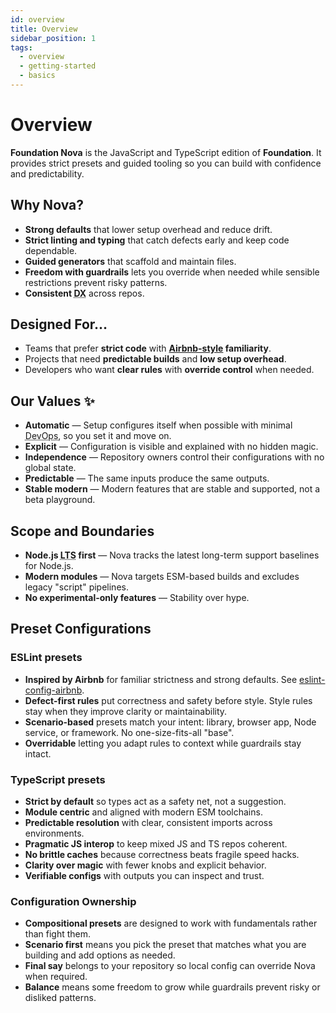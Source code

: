 ```yaml
---
id: overview
title: Overview
sidebar_position: 1
tags:
  - overview
  - getting-started
  - basics
---
```


# Overview

**Foundation Nova** is the JavaScript and TypeScript edition of **Foundation**. It provides strict presets and guided tooling so you can build with confidence and predictability.

## Why Nova?

- **Strong defaults** that lower setup overhead and reduce drift.
- **Strict linting and typing** that catch defects early and keep code dependable.
- **Guided generators** that scaffold and maintain files.
- **Freedom with guardrails** lets you override when needed while sensible restrictions prevent risky patterns.
- **Consistent <abbr title="developer experience">DX</abbr>** across repos.

## Designed For…

- Teams that prefer **strict code** with **[Airbnb-style](https://github.com/airbnb/javascript) familiarity**.
- Projects that need **predictable builds** and **low setup overhead**.
- Developers who want **clear rules** with **override control** when needed.

## Our Values ✨

- **Automatic** — Setup configures itself when possible with minimal <abbr title="development and operations">DevOps</abbr>, so you set it and move on.
- **Explicit** — Configuration is visible and explained with no hidden magic.
- **Independence** — Repository owners control their configurations with no global state.
- **Predictable** — The same inputs produce the same outputs.
- **Stable modern** — Modern features that are stable and supported, not a beta playground.

## Scope and Boundaries

- **Node.js <abbr title="Long-Term Support">LTS</abbr> first** — Nova tracks the latest long-term support baselines for Node.js.
- **Modern modules** — Nova targets ESM-based builds and excludes legacy "script" pipelines.
- **No experimental-only features** — Stability over hype.

## Preset Configurations

### ESLint presets

- **Inspired by Airbnb** for familiar strictness and strong defaults. See [eslint-config-airbnb](https://github.com/airbnb/javascript/tree/master/packages/eslint-config-airbnb).
- **Defect-first rules** put correctness and safety before style. Style rules stay when they improve clarity or maintainability.
- **Scenario-based** presets match your intent: library, browser app, Node service, or framework. No one-size-fits-all "base".
- **Overridable** letting you adapt rules to context while guardrails stay intact.

### TypeScript presets

- **Strict by default** so types act as a safety net, not a suggestion.
- **Module centric** and aligned with modern ESM toolchains.
- **Predictable resolution** with clear, consistent imports across environments.
- **Pragmatic JS interop** to keep mixed JS and TS repos coherent.
- **No brittle caches** because correctness beats fragile speed hacks.
- **Clarity over magic** with fewer knobs and explicit behavior.
- **Verifiable configs** with outputs you can inspect and trust.

### Configuration Ownership

- **Compositional presets** are designed to work with fundamentals rather than fight them.
- **Scenario first** means you pick the preset that matches what you are building and add options as needed.
- **Final say** belongs to your repository so local config can override Nova when required.
- **Balance** means some freedom to grow while guardrails prevent risky or disliked patterns.

